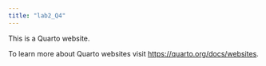 ```yaml
---
title: "lab2_Q4"
---
```


This is a Quarto website.

To learn more about Quarto websites visit <https://quarto.org/docs/websites>.

